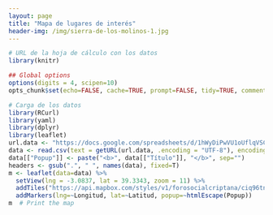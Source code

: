 ```yaml
---
layout: page
title: "Mapa de lugares de interés"
header-img: /img/sierra-de-los-molinos-1.jpg
---
```


```r
# URL de la hoja de cálculo con los datos
library(knitr)

## Global options
options(digits = 4, scipen=10)
opts_chunk$set(echo=FALSE, cache=TRUE, prompt=FALSE, tidy=TRUE, comment=NA, message=FALSE, warning=FALSE)
```

```r
# Carga de los datos
library(RCurl)
library(yaml)
library(dplyr)
library(leaflet)
url.data <- "https://docs.google.com/spreadsheets/d/1hWyDiPwVU1oUflqVSC6iSveP-NigMpZhh9e7RKXZpJk/pub?output=csv"
data <- read.csv(text = getURL(url.data, .encoding = "UTF-8"), encoding = "UTF-8", header = T, stringsAsFactors = F)
data[["Popup"]] <- paste("<b>", data[["Título"]], "</b>", sep="")
headers <- gsub(".", " ", names(data), fixed=T)
m <- leaflet(data=data) %>%
  setView(lng = -3.0837, lat = 39.3343, zoom = 11) %>%
  addTiles("https://api.mapbox.com/styles/v1/forosocialcriptana/ciq96tnhl007zerm4k9idudqz/tiles/256/{z}/{x}/{y}?access_token=pk.eyJ1IjoiZm9yb3NvY2lhbGNyaXB0YW5hIiwiYSI6ImJxdVlNV00ifQ.LRq3xNtoNg_WF1QBodWziA") %>%  # Add default OpenStreetMap map tiles
  addMarkers(lng=~Longitud, lat=~Latitud, popup=~htmlEscape(Popup))
m  # Print the map
```
